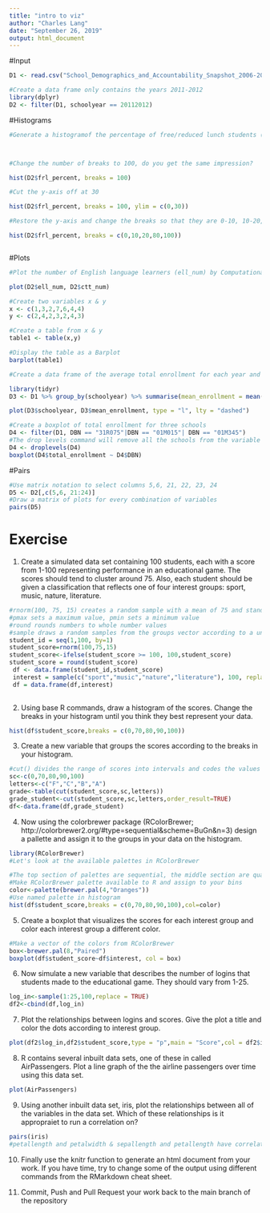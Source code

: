 ```yaml
---
title: "intro to viz"
author: "Charles Lang"
date: "September 26, 2019"
output: html_document
---
```

#Input
```r
D1 <- read.csv("School_Demographics_and_Accountability_Snapshot_2006-2012.csv", header = TRUE, sep = ",")

#Create a data frame only contains the years 2011-2012
library(dplyr)
D2 <- filter(D1, schoolyear == 20112012)
```

#Histograms
```r
#Generate a histogramof the percentage of free/reduced lunch students (frl_percent) at each school



#Change the number of breaks to 100, do you get the same impression?

hist(D2$frl_percent, breaks = 100)

#Cut the y-axis off at 30

hist(D2$frl_percent, breaks = 100, ylim = c(0,30))

#Restore the y-axis and change the breaks so that they are 0-10, 10-20, 20-80, 80-100

hist(D2$frl_percent, breaks = c(0,10,20,80,100))



```

#Plots
```r
#Plot the number of English language learners (ell_num) by Computational Thinking Test scores (ctt_num) 

plot(D2$ell_num, D2$ctt_num)

#Create two variables x & y
x <- c(1,3,2,7,6,4,4)
y <- c(2,4,2,3,2,4,3)

#Create a table from x & y
table1 <- table(x,y)

#Display the table as a Barplot
barplot(table1)

#Create a data frame of the average total enrollment for each year and plot the two against each other as a lines

library(tidyr)
D3 <- D1 %>% group_by(schoolyear) %>% summarise(mean_enrollment = mean(total_enrollment))

plot(D3$schoolyear, D3$mean_enrollment, type = "l", lty = "dashed")

#Create a boxplot of total enrollment for three schools
D4 <- filter(D1, DBN == "31R075"|DBN == "01M015"| DBN == "01M345")
#The drop levels command will remove all the schools from the variable with not data  
D4 <- droplevels(D4)
boxplot(D4$total_enrollment ~ D4$DBN)
```
#Pairs
```r
#Use matrix notation to select columns 5,6, 21, 22, 23, 24
D5 <- D2[,c(5,6, 21:24)]
#Draw a matrix of plots for every combination of variables
pairs(D5)
```
# Exercise

1. Create a simulated data set containing 100 students, each with a score from 1-100 representing performance in an educational game. The scores should tend to cluster around 75. Also, each student should be given a classification that reflects one of four interest groups: sport, music, nature, literature.

```r
#rnorm(100, 75, 15) creates a random sample with a mean of 75 and standard deviation of 20
#pmax sets a maximum value, pmin sets a minimum value
#round rounds numbers to whole number values
#sample draws a random samples from the groups vector according to a uniform distribution
student_id = seq(1,100, by=1)
student_score=rnorm(100,75,15)
student_score<-ifelse(student_score >= 100, 100,student_score)
student_score = round(student_score)
 df <- data.frame(student_id,student_score)
 interest = sample(c("sport","music","nature","literature"), 100, replace=TRUE)
 df = data.frame(df,interest)
 
```

2. Using base R commands, draw a histogram of the scores. Change the breaks in your histogram until you think they best represent your data.

```r
hist(df$student_score,breaks = c(0,70,80,90,100))
```


3. Create a new variable that groups the scores according to the breaks in your histogram.

```r
#cut() divides the range of scores into intervals and codes the values in scores according to which interval they fall. We use a vector called `letters` as the labels, `letters` is a vector made up of the letters of the alphabet.
sc<-c(0,70,80,90,100)
letters<-c("F","C","B","A")
grade<-table(cut(student_score,sc,letters))
grade_student<-cut(student_score,sc,letters,order_result=TRUE)
df<-data.frame(df,grade_student)
```

4. Now using the colorbrewer package (RColorBrewer; http://colorbrewer2.org/#type=sequential&scheme=BuGn&n=3) design a pallette and assign it to the groups in your data on the histogram.

```r
library(RColorBrewer)
#Let's look at the available palettes in RColorBrewer

#The top section of palettes are sequential, the middle section are qualitative, and the lower section are diverging.
#Make RColorBrewer palette available to R and assign to your bins
color<-palette(brewer.pal(4,"Oranges"))
#Use named palette in histogram
hist(df$student_score,breaks = c(0,70,80,90,100),col=color)
```
5. Create a boxplot that visualizes the scores for each interest group and color each interest group a different color.

```r
#Make a vector of the colors from RColorBrewer
box<-brewer.pal(8,"Paired")
boxplot(df$student_score~df$interest, col = box)
```


6. Now simulate a new variable that describes the number of logins that students made to the educational game. They should vary from 1-25.

```r
log_in<-sample(1:25,100,replace = TRUE)
df2<-cbind(df,log_in)
```

7. Plot the relationships between logins and scores. Give the plot a title and color the dots according to interest group.

```r
plot(df2$log_in,df2$student_score,type = "p",main = "Score",col = df2$interest)

```


8. R contains several inbuilt data sets, one of these in called AirPassengers. Plot a line graph of the the airline passengers over time using this data set.

```r
plot(AirPassengers)
```


9. Using another inbuilt data set, iris, plot the relationships between all of the variables in the data set. Which of these relationships is it appropraiet to run a correlation on? 

```r
pairs(iris)
#petallength and petalwidth & sepallength and petallength have correlation
```

10. Finally use the knitr function to generate an html document from your work. If you have time, try to change some of the output using different commands from the RMarkdown cheat sheet.

11. Commit, Push and Pull Request your work back to the main branch of the repository 
